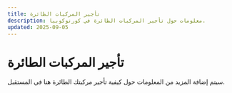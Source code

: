 ```yaml
---
title: تأجير المركبات الطائرة
description: معلومات حول تأجير المركبات الطائرة في كورنوكوبيا.
updated: 2025-09-05
---
```


# تأجير المركبات الطائرة

سيتم إضافة المزيد من المعلومات حول كيفية تأجير مركبتك الطائرة هنا في المستقبل.  
